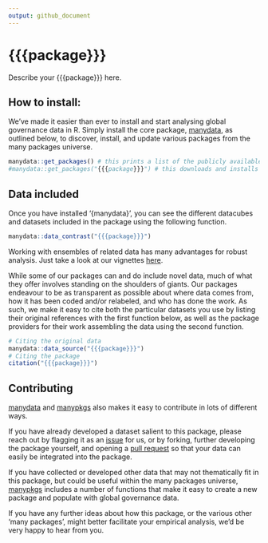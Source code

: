 ```yaml
---
output: github_document
---
```


# {{{package}}}

Describe your {{{package}}} here.

## How to install:

We’ve made it easier than ever to install and start analysing global governance data in R.
Simply install the core package, [manydata](https://github.com/globalgov/manydata), as outlined below, to discover, install, and update various packages from the many packages universe.

```r
manydata::get_packages() # this prints a list of the publicly available data packages currently available
#manydata::get_packages("{{{package}}}") # this downloads and installs the named package
```

## Data included

Once you have installed '{manydata}', you can see the different datacubes and datasets included in the package using the following function.

```r
manydata::data_contrast("{{{package}}}")
```

Working with ensembles of related data has many advantages for robust analysis.
Just take a look at our vignettes [here](https://globalgov.github.io/manydata/articles/user.html).

While some of our packages can and do include novel data, much of what they offer involves standing on the shoulders of giants.
Our packages endeavour to be as transparent as possible about where data comes from, how it has been coded and/or relabeled, and who has done the work.
As such, we make it easy to cite both the particular datasets you use by listing their original references with the first function below, as well as the package providers for their work assembling the data using the second function.

``` r
# Citing the original data
manydata::data_source("{{{package}}}")
# Citing the package
citation("{{{package}}}")
```

## Contributing

[manydata](https://github.com/globalgov/manydata) and [manypkgs](https://github.com/globalgov/manypkgs) also makes it easy to contribute in lots of different ways.

If you have already developed a dataset salient to this package, please reach out by flagging it as an [issue](https://github.com/globalgov/{{{package}}}/issues) for us, or by forking, further developing the package yourself, and opening a [pull request](https://github.com/globalgov/{{{package}}}/pulls) so that your data can easily be integrated into the package.

If you have collected or developed other data that may not thematically fit in this package, but could be useful within the many packages universe, [manypkgs](https://github.com/globalgov/manypkgs) includes a number of functions that make it easy to create a new package and populate with global governance data.

If you have any further ideas about how this package, or the various other 'many packages', might better facilitate your empirical analysis, we’d be very happy to hear from you.
